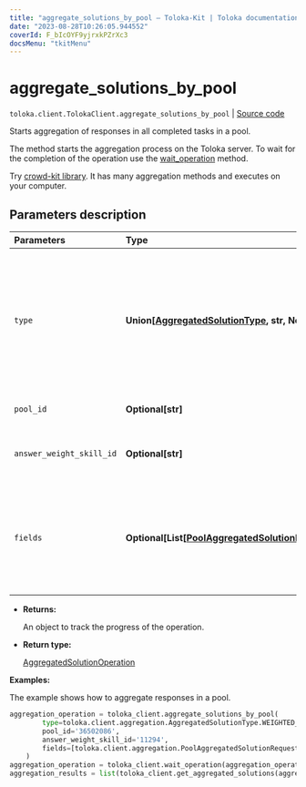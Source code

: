 ```yaml
---
title: "aggregate_solutions_by_pool — Toloka-Kit | Toloka documentation"
date: "2023-08-28T10:26:05.944552"
coverId: F_bIcOYF9yjrxkPZrXc3
docsMenu: "tkitMenu"
---
```


# aggregate_solutions_by_pool

`toloka.client.TolokaClient.aggregate_solutions_by_pool` | [Source code](https://github.com/Toloka/toloka-kit/blob/v1.2.1/src/client/__init__.py#L564)

Starts aggregation of responses in all completed tasks in a pool.

The method starts the aggregation process on the Toloka server. To wait for the completion of the operation use the [wait_operation](/docs/toloka-kit/reference/toloka.client.TolokaClient.wait_operation) method.

<Note mode="tip" title="Tip">

Try [crowd-kit library](/docs/crowd-kit). It has many aggregation methods and executes on your computer.

</Note>

## Parameters description

| Parameters | Type | Description |
| :----------| :----| :-----------|
`type`|**Union\[[AggregatedSolutionType](/docs/toloka-kit/reference/toloka.client.aggregation.AggregatedSolutionType), str, None\]**|<p>Aggregation model:</p> <ul> <li>`WEIGHTED_DYNAMIC_OVERLAP` — [Aggregation](/docs/guide/result-aggregation#aggr-by-skill) based on Tolokers' skill in a pool with a dynamic overlap.</li> <li>`DAWID_SKENE` — [Dawid-Skene aggregation model](/docs/guide/result-aggregation#dawid-skene). It is used in pools without a dynamic overlap.</li> </ul>
`pool_id`|**Optional\[str\]**|<p>The ID of the pool.</p>
`answer_weight_skill_id`|**Optional\[str\]**|<p>The ID of the skill that determines the weight of the Toloker's responses.</p>
`fields`|**Optional\[List\[[PoolAggregatedSolutionRequest.Field](/docs/toloka-kit/reference/toloka.client.aggregation.PoolAggregatedSolutionRequest.Field)\]\]**|<p>Output data fields to aggregate. For the best results, each of these fields should have limited number of response options. If the `DAWID_SKENE` aggregation type is selected, you can only specify one value.</p>

* **Returns:**

  An object to track the progress of the operation.

* **Return type:**

  [AggregatedSolutionOperation](/docs/toloka-kit/reference/toloka.client.operations.AggregatedSolutionOperation)

**Examples:**

The example shows how to aggregate responses in a pool.

```python
aggregation_operation = toloka_client.aggregate_solutions_by_pool(
        type=toloka.client.aggregation.AggregatedSolutionType.WEIGHTED_DYNAMIC_OVERLAP,
        pool_id='36502086',
        answer_weight_skill_id='11294',
        fields=[toloka.client.aggregation.PoolAggregatedSolutionRequest.Field(name='result')]
    )
aggregation_operation = toloka_client.wait_operation(aggregation_operation)
aggregation_results = list(toloka_client.get_aggregated_solutions(aggregation_operation.id))
```